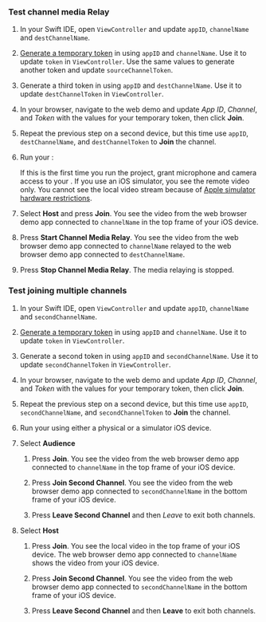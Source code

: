 
### Test channel media Relay

1. In your Swift IDE, open `ViewController` and update `appID`, `channelName` and `destChannelName`.

2. [Generate a temporary token](../reference/manage-agora-account#generate-a-temporary-token) in <Vpl k="CONSOLE" /> using `appID` and `channelName`. Use it to update `token` in `ViewController`. Use the same values to generate another token and update `sourceChannelToken`.

3. Generate a third token in <Vpl k="CONSOLE" /> using `appID` and `destChannelName`. Use it to update `destChannelToken` in `ViewController`.

4. In your browser, navigate to the <Link target="_blank" to="{{Global.DEMO_BASIC_VIDEO_CALL_URL}}"><Vg k="COMPANY" /> web demo</Link> and update _App ID_, _Channel_, and _Token_ with the values for your temporary token, then click **Join**.

5. Repeat the previous step on a second device, but this time use `appID`, `destChannelName`, and `destChannelToken` to **Join** the channel.

6. Run your <Vpl k="CLIENT" />:

    If this is the first time you run the project, grant microphone and camera access to your <Vpl k="CLIENT" />.
    <PlatformWrapper platform="ios">
    If you use an iOS simulator, you see the remote video only. You cannot see the local video stream because of [Apple simulator hardware restrictions](https://help.apple.com/simulator/mac/current/#/devb0244142d).
    </PlatformWrapper>

7. Select **Host** and press **Join**. You see the video from the web browser demo app connected to `channelName` in the top frame of your iOS device.

8. Press **Start Channel Media Relay**. You see the video from the web browser demo app connected to `channelName` relayed to the web browser demo app connected to `destChannelName`.

9. Press **Stop Channel Media Relay**. The media relaying is stopped.

### Test joining multiple channels

1. In your Swift IDE, open `ViewController` and update `appID`, `channelName` and `secondChannelName`.

2. [Generate a temporary token](../reference/manage-agora-account#generate-a-temporary-token) in <Vpl k="CONSOLE" /> using `appID` and `channelName`. Use it to update `token` in `ViewController`.

3. Generate a second token in <Vpl k="CONSOLE" /> using `appID` and `secondChannelName`. Use it to update `secondChannelToken` in `ViewController`.

4. In your browser, navigate to the <Link target="_blank" to="{{Global.DEMO_BASIC_VIDEO_CALL_URL}}"><Vg k="COMPANY" /> web demo</Link> and update _App ID_, _Channel_, and _Token_ with the values for your temporary token, then click **Join**.

5. Repeat the previous step on a second device, but this time use `appID`, `secondChannelName`, and `secondChannelToken` to **Join** the channel.

6. Run your <Vpl k="CLIENT" /> using either a physical or a simulator iOS device.

7. Select **Audience**

    1. Press **Join**. You see the video from the web browser demo app connected to `channelName` in the top frame of your iOS device.

    2. Press **Join Second Channel**. You see the video from the web browser demo app connected to `secondChannelName` in the bottom frame of your iOS device.

    3. Press **Leave Second Channel** and then *Leave* to exit both channels.

8. Select **Host**

    1. Press **Join**. You see the local video in the top frame of your iOS device. The web browser demo app connected to `channelName` shows the video from your iOS device.

    2. Press **Join Second Channel**. You see the video from the web browser demo app connected to `secondChannelName` in the bottom frame of your iOS device.

    3. Press **Leave Second Channel** and then **Leave** to exit both channels.

